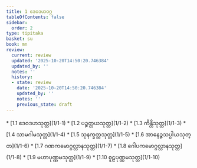 ```yaml
---
title: 1 ဒေဝဒဟဝဂ္ဂ
tableOfContents: false
sidebar:
  order: 2
type: tipitaka
basket: su
book: mn
review:
  current: review
  updated: '2025-10-20T14:50:20.746384'
  updated_by: ''
  notes: ''
  history:
  - state: review
    date: '2025-10-20T14:50:20.746384'
    updated_by: ''
    notes: ''
    previous_state: draft
---
```



<DynamicBreadcrumb />


<ReviewStatus review={frontmatter.review} showDetails={true} />

<HypothesisAnnotation frontmatter={frontmatter} />



<TableOfContents book="mn" section="1">
* [1.1 ဒေဝဒဟသုတ္တ](1/1-1)
* [1.2 ပဉ္စတ္တယသုတ္တ](1/1-2)
* [1.3 ကိန္တိသုတ္တ](1/1-3)
* [1.4 သာမဂါမသုတ္တ](1/1-4)
* [1.5 သုနက္ခတ္တသုတ္တ](1/1-5)
* [1.6 အာနေဉ္ဇသပ္ပါယသုတ္တ](1/1-6)
* [1.7 ဂဏကမောဂ္ဂလ္လာနသုတ္တ](1/1-7)
* [1.8 ဂေါပကမောဂ္ဂလ္လာနသုတ္တ](1/1-8)
* [1.9 မဟာပုဏ္ဏမသုတ္တ](1/1-9)
* [1.10 စူဠပုဏ္ဏမသုတ္တ](1/1-10)
</TableOfContents>